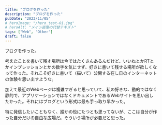 ```yaml
---
title: "ブログを作った"
description: "ブログを作った"
pubDate: "2023/11/05"
# heroImage: "/hero_test-01.jpg"
# heroAlt: "メイン画像の代替テキスト"
tags: ["Web", "Other"]
draft: false
---
```


ブログを作った。  

考えたことを書いて残す場所は今ではたくさんあるんだけど、いいねとかRTとかインプレッションとかの数字を気にせず、好きに書いて残せる場所が欲しくなって作った。それこそ好きに書いて（描いて）公開する在し日のインターネットの体験を思い出すような。  

加えて最近のWebページは複雑すぎると思っていて、私の好きな、動的ではなく静的で、アプリケーションではなくドキュメントであるWebサイトを思い出したかった。それにはブログという形式は最も手っ取り早かった。  

特に発信したいこともなく、誰かの役にたつとも思ってないが、ここは自分が作った自分だけの自由な広場だ。そういう場所が必要だと思った。